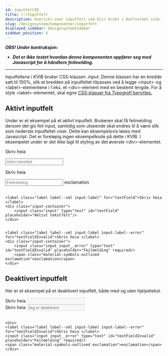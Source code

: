 ```yaml
---
id: inputfeltID
title: (!)Inputfelt
description: Oversikt over inputfelt som blir brukt i Kartverket sine løsninger.
slug: /designsystem/komponenter/inputfelt
displayed_sidebar: designsystemSidebar
sidebar_position: 4
---
```

***OBS! Under kontruksjon:***
- ***Det er ikke testet hvordan denne komponenten oppfører seg med Javascript for å håndtere feilmelding.***

***

Inputfeltene i KVIB bruker CSS-klassen _.input_. Denne klassen har en bredde satt til 100%, slik at bredden på inputfeltet tilpasses ved å legge <input\>-og <label\>-elementene  i f.eks. et <div\>-element med en bestemt lengde.
For å style <label\>-elementet, skal egne [CSS-klasser fra _Typografi_ benyttes.](../designTokens/typography.mdx#label)

## Aktivt inputfelt

Under er et eksempel på et aktivt inputfelt. Brukeren skal få feilmelding dersom det gis feil input, samtidig som utseende skal endres til å være slik som nederste inputfeltet viser.
Dette kan eksempelsvis løses med Javascript. Det er foreløpig ingen eksempelkode på dette i KVIB. I eksempelet under er det ikke lagt til styling av det øverste <div\>-elementet.

<label class="label label--sml input-label" for="textField">Skriv heia </label>
<div class="input-container">
    <input class="input" type="text" id="textField" placeholder="Aktivt tekstfelt"/>
</div>


<label class="label label--sml input-label input-label--error" for="textFieldInvalid">Skriv heia </label>
<div class="input-container">
    <input class="input input__error" type="text" id="textFieldInvalid" placeholder="Feilmelding" required/>
    <span class="material-symbols-outlined exclamation">exclamation</span>
</div>


<br/>

```markup
<label class="label label--sml input-label" for="textField">Skriv heia </label>
<div class="input-container">
    <input class="input" type="text" id="textField" placeholder="Aktivt tekstfelt"/>
</div>


<label class="label label--sml input-label input-label--error" for="textFieldInvalid">Skriv heia </label>
<div class="input-container">
    <input class="input input__error" type="text" id="textFieldInvalid" placeholder="Feilmelding" required/>
    <span class="material-symbols-outlined exclamation">exclamation</span>
</div>
```

## Deaktivert inputfelt

Her er et eksempel på et deaktivert inputfelt, både med og uten hjelpetekst.

<div>
    <label class="label label--sml input-label" for="disabledTextField">Skriv heia </label>
    <input class="input input__disabled" type="text" id="disabledTextField" disabled/>
</div>

<div>
    <label class="label label--sml input-label" for="disabledTextField">Skriv heia  </label>
    <input class="input input__disabled" type="text" id="disabledTextField" disabled placeholder="Jeg er deaktivert"/>
</div>

<br/>

```markup
<div>
<label class="label label--sml input-label input-label--error" for="textFieldInvalid">Skriv heia </label>
<input class="input input__error" type="text" id="textFieldInvalid" placeholder="Feilmelding" required/>
<span class="material-symbols-outlined exclamation">exclamation</span>
</div>
```


